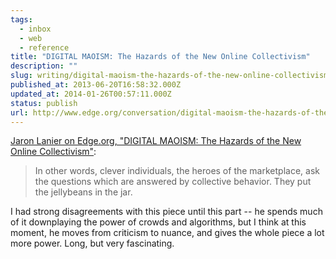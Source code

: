 ```yaml
---
tags:
  - inbox
  - web
  - reference
title: "DIGITAL MAOISM: The Hazards of the New Online Collectivism"
description: ""
slug: writing/digital-maoism-the-hazards-of-the-new-online-collectivism
published_at: 2013-06-20T16:58:32.000Z
updated_at: 2014-01-26T00:57:11.000Z
status: publish
url: http://www.edge.org/conversation/digital-maoism-the-hazards-of-the-new-online-collectivism
---
```

[Jaron Lanier on Edge.org, "DIGITAL MAOISM: The Hazards of the New Online Collectivism"](http://www.edge.org/conversation/digital-maoism-the-hazards-of-the-new-online-collectivism):

> In other words, clever individuals, the heroes of the marketplace, ask the questions which are answered by collective behavior. They put the jellybeans in the jar.

I had strong disagreements with this piece until this part -- he spends much of it downplaying the power of crowds and algorithms, but I think at this moment, he moves from criticism to nuance, and gives the whole piece a lot more power. Long, but very fascinating.
